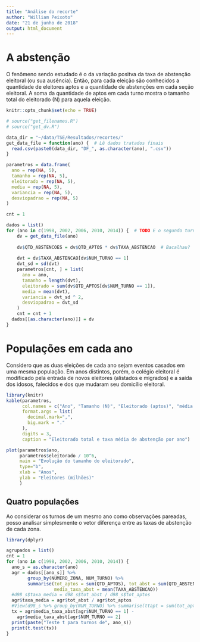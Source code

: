 ```yaml
---
title: "Análise do recorte"
author: "William Peixoto"
date: "21 de junho de 2018"
output: html_document
---
```


# A abstenção

O fenômeno sendo estudado é o da variação positva da taxa de abstenção eleitoral (ou sua ausência). Então, para cada eleição são conhecidos a quantidade de eleitores aptos e a quantidade de abstenções em cada seção eleitoral. A soma da quantidade de aptos em cada turno mostra o tamanho total do eleitorado (N) para aquela eleição.

```r
knitr::opts_chunk$set(echo = TRUE)

# source("get_filenames.R")
# source("get_dv.R")

data_dir = "~/data/TSE/Resultados/recortes/"
get_data_file = function(ano) {  # Lê dados tratados finais
  read.csv(paste0(data_dir, "DF_", as.character(ano), ".csv"))
}

parametros = data.frame(
  ano = rep(NA, 5),
  tamanho = rep(NA, 5),
  eleitorado = rep(NA, 5),
  media = rep(NA, 5),
  variancia = rep(NA, 5),
  desviopadrao = rep(NA, 5)
)

cnt = 1

dados = list()
for (ano in c(1998, 2002, 2006, 2010, 2014)) {  # TODO E o segundo turno?
    dv = get_data_file(ano)
    
    dv$QTD_ABSTENCOES = dv$QTD_APTOS * dv$TAXA_ABSTENCAO  # Bacalhau?
    
    dvt = dv$TAXA_ABSTENCAO[dv$NUM_TURNO == 1]
    dvt_sd = sd(dvt)
    parametros[cnt, ] = list(
      ano = ano,
      tamanho = length(dvt),
      eleitorado = sum(dv$QTD_APTOS[dv$NUM_TURNO == 1]),
      media = mean(dvt),
      variancia = dvt_sd ^ 2,
      desviopadrao = dvt_sd
    )
    cnt = cnt + 1
  dados[[as.character(ano)]] = dv
}

```

# Populações em cada ano

Considero que as duas eleições de cada ano sejam eventos casados em uma mesma população. Em anos distintos, porém, o colégio eleitoral é modificado pela entrada de novos eleitores (alistados e migrados) e a saída dos idosos, falecidos e dos que mudaram seu domicílio eleitoral.


```r
library(knitr)
kable(parametros, 
      col.names = c("Ano", "Tamanho (N)", "Eleitorado (aptos)", "média (μ)", "Variância σ²", "Desvio padrão σ"),
      format.args = list(
        decimal.mark=",",
        big.mark = "."
      ),
      digits = 3,
      caption = "Eleitorado total e taxa média de abstenção por ano")

plot(parametros$ano, 
     parametros$eleitorado / 10^6, 
     main = "Evolução do tamanho do eleitorado", 
     type="b",
     xlab = "Anos",
     ylab = "Eleitores (milhões)"
     )
```

## Quatro populações

Ao considerar os turnos de um mesmo ano como observações pareadas, posso analisar simplesmente o vetor diferença entre as taxas de abstenção de cada zona.


```r
library(dplyr)

agrupados = list()
cnt = 1
for (ano in c(1998, 2002, 2006, 2010, 2014)) {
  ano_s = as.character(ano)
  agr = dados[[ano_s]] %>% 
        group_by(NUMERO_ZONA, NUM_TURNO) %>% 
        summarise(tot_aptos = sum(QTD_APTOS), tot_abst = sum(QTD_ABSTENCOES), 
                  media_taxa_abst = mean(TAXA_ABSTENCAO))
  #d98_s$taxa_media = d98_s$tot_abst / d98_s$tot_aptos
  agr$taxa_media = agr$tot_abst / agr$tot_aptos
  #View(d98_s %>% group_by(NUM_TURNO) %>% summarise(ttapt = sum(tot_aptos), ttabst = sum(tot_abst)))
  tx = agr$media_taxa_abst[agr$NUM_TURNO == 1] -
    agr$media_taxa_abst[agr$NUM_TURNO == 2]
  print(paste("Teste t para turnos de", ano_s))
  print(t.test(tx))
}

```